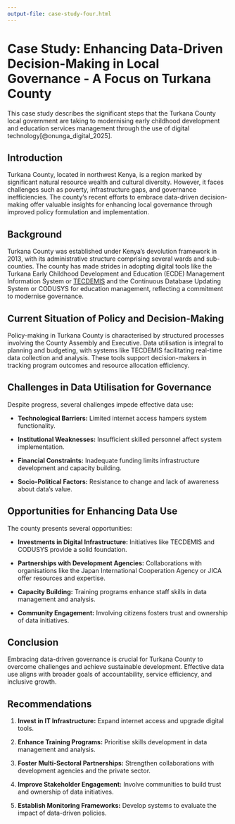 ```yaml
---
output-file: case-study-four.html
---
```


# Case Study: Enhancing Data-Driven Decision-Making in Local Governance - A Focus on Turkana County {#sec-cs4-turkana}

This case study describes the significant steps that the Turkana County local government are taking to modernising early childhood development and education services management through the use of digital technology[@onunga_digital_2025].

## Introduction {#sec-cs4-introduction}

Turkana County, located in northwest Kenya, is a region marked by significant natural resource wealth and cultural diversity. However, it faces challenges such as poverty, infrastructure gaps, and governance inefficiencies. The county's recent efforts to embrace data-driven decision-making offer valuable insights for enhancing local governance through improved policy formulation and implementation.

## Background {#sec-cs4-background}

Turkana County was established under Kenya's devolution framework in 2013, with its administrative structure comprising several wards and sub-counties. The county has made strides in adopting digital tools like the Turkana Early Childhood Development and Education (ECDE) Management Information System\index{Turkana ECDE Management Information System} or [TECDEMIS](https://www.tecdemis.turkanaassembly.go.ke/) and the Continuous Database Updating System\index{Continuous Database Updating System} or CODUSYS for education management, reflecting a commitment to modernise governance.

## Current Situation of Policy and Decision-Making {#sec-cs4-current-situation}

Policy-making in Turkana County is characterised by structured processes involving the County Assembly and Executive. Data utilisation is integral to planning and budgeting, with systems like TECDEMIS facilitating real-time data collection and analysis. These tools support decision-makers in tracking program outcomes and resource allocation efficiency.

## Challenges in Data Utilisation for Governance {#sec-cs4-challenges}

Despite progress, several challenges impede effective data use:

- **Technological Barriers:** Limited internet access hampers system functionality.

- **Institutional Weaknesses:** Insufficient skilled personnel affect system implementation.

- **Financial Constraints:** Inadequate funding limits infrastructure development and capacity building.

- **Socio-Political Factors:** Resistance to change and lack of awareness about data's value.

## Opportunities for Enhancing Data Use {#sec-cs4-opportunities}

The county presents several opportunities:

- **Investments in Digital Infrastructure:** Initiatives like TECDEMIS and CODUSYS provide a solid foundation.

- **Partnerships with Development Agencies:** Collaborations with organisations like the Japan International Cooperation Agency or JICA offer resources and expertise.

- **Capacity Building:** Training programs enhance staff skills in data management and analysis.

- **Community Engagement:** Involving citizens fosters trust and ownership of data initiatives.

## Conclusion {#sec-cs4-conclusion}

Embracing data-driven governance is crucial for Turkana County to overcome challenges and achieve sustainable development. Effective data use aligns with broader goals of accountability, service efficiency, and inclusive growth.

## Recommendations {#sec-cs4-recommendations}

1. **Invest in IT Infrastructure:** Expand internet access and upgrade digital tools.

2. **Enhance Training Programs:** Prioritise skills development in data management and analysis.

3. **Foster Multi-Sectoral Partnerships:** Strengthen collaborations with development agencies and the private 
sector.

4. **Improve Stakeholder Engagement:** Involve communities to build trust and ownership of data initiatives.

5. **Establish Monitoring Frameworks:** Develop systems to evaluate the impact of data-driven policies.

